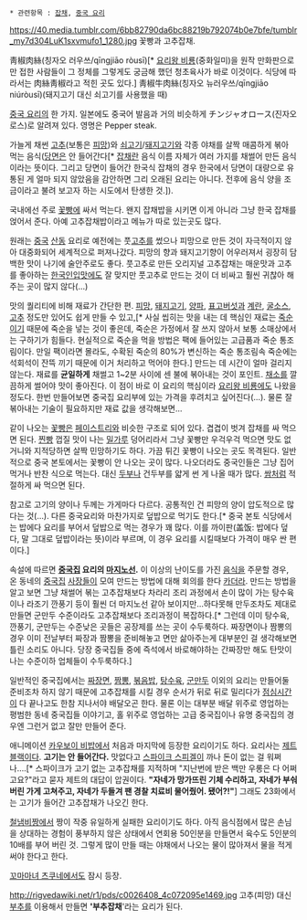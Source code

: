  * 관련항목 : [[잡채]], [[중국 요리]]

https://40.media.tumblr.com/6bb82790da6bc88219b792074b0e7bfe/tumblr_my7d304LuK1sxvmufo1_1280.jpg
꽃빵과 고추잡채.

靑椒肉絲(칭자오 러우쓰/qīngjiāo ròusī)[* [[요리왕 비룡]](중화일미)을 원작 만화판으로만 접한 사람들이 그 정체를 그렇게도 궁금해 했던 청초육사가 바로 이것이다. 식당에 따라서는 肉絲靑椒라고 적힌 곳도 있다.]
靑椒牛肉絲(칭자오 뉴러우쓰/qīngjiāo niúròusī)(돼지고기 대신 쇠고기를 사용했을 때)

[[중국 요리]]의 한 가지. 일본에도 중국어 발음과 거의 비슷하게 チンジャオロース(진자오로스)로 알려져 있다. 영명은 Pepper steak.

가늘게 채썬 [[고추]](보통은 [[피망]])와 [[쇠고기]]/[[돼지고기]]와 각종 야채를 살짝 매콤하게 볶아 먹는 음식([[당면]]은 안 들어간다[* [[잡채]]란 음식 이름 자체가 여러 가지를 채썰어 만든 음식이라는 뜻이다. 그리고 당면이 들어간 한국식 잡채의 경우 한국에서 당면이 대량으로 유통된 게 얼마 되지 않았음을 감안하면 그리 오래된 요리는 아니다. 전후에 음식 양을 조금이라고 불려 보고자 하는 시도에서 탄생한 것.]). 

국내에선 주로 [[꽃빵]]에 싸서 먹는다. 왠지 잡채밥을 시키면 이게 아니라 그냥 한국 잡채를 얹어서 준다. 아예 고추잡채밥이라고 메뉴가 따로 있는곳도 많다.

원래는 [[중국]] [[산둥성|산동]] 요리로 예전에는 풋[[고추]]를 썼으나 피망으로 만든 것이 자극적이지 않아 대중화되어 세계적으로 퍼져나갔다. 피망의 향과 돼지고기향이 어우러져서 굉장히 담백한 맛이 나기에 술안주로도 좋다. 풋고추로 만든 오리지널 고추잡채는 매운맛과 고추를 좋아하는 [[한국인]]입맛에도 잘 맞지만 풋고추로 만드는 것이 더 비싸고 훨씬 귀찮아 해주는 곳이 많지 않다(...)

맛의 퀄리티에 비해 재료가 간단한 편. [[피망]], [[돼지고기]], [[양파]], [[표고버섯]]과 [[달걀|계란]], [[굴소스]], [[고추]] 정도만 있어도 쉽게 만들 수 있고,[* 사실 씹히는 맛을 내는 데 핵심인 재료는 [[죽순]]이기 때문에 죽순을 넣는 것이 좋은데, 죽순은 가정에서 잘 쓰지 않아서 보통 소매상에서는 구하기가 힘들다. 현실적으로 죽순을 먹을 방법은 팩에 들어있는 고급품과 죽순 통조림이다. 만일 팩이라면 몰라도, 수확된 죽순의 80%가 변신하는 죽순 통조림속 죽순에는 석회석이 잔뜩 끼기 때문에 이거 처리하고 먹어야 한다.] 만드는 데 시간이 얼마 걸리지 않는다. 재료를 '''균일하게''' 채썰고 1~2분 사이에 센 불에 볶아내는 것이 포인트. [[채소]]를 깔끔하게 썰어야 맛이 좋아진다. 이 점이 바로 이 요리의 핵심이라 [[요리왕 비룡]]에도 나왔을 정도다. 한번 만들어보면 중국집 요리부에 있는 가격을 후려치고 싶어진다(…). 물론 잘 볶아내는 기술이 필요하지만 재료 값을 생각해보면…

같이 나오는 [[꽃빵]]은 [[페이스트리]]와 비슷한 구조로 되어 있다. 겹겹이 벗겨 잡채를 싸 먹으면 된다. [[찐빵]] 껍질 맛이 나는 [[밀가루]] 덩어리라서 그냥 꽃빵만 우걱우걱 먹으면 맛도 없거니와 지적당하면 살짝 민망하기도 하다. 가끔 튀긴 꽃빵이 나오는 곳도 목격된다. 일반적으로 중국 본토에서는 꽃빵이 안 나오는 곳이 많다. 나오더라도 중국인들은 그냥 집어 먹거나 반찬 식으로 먹는다. 대신 [[두부]]나 건두부를 얇게 썬 게 나올 때가 많다. [[쌈]]처럼 적절하게 싸 먹으면 된다.

참고로 고기의 양이나 두께는 가게마다 다르다. 공통적인 건 피망의 양이 압도적으로 많다는 것(…).
다른 중국요리와 마찬가지로 덮밥으로 먹기도 한다.[* 중국 본토 식당에서는 밥에다 요리를 부어서 덮밥으로 먹는 경우가 꽤 많다. 이를 까이판(盖饭: 밥에다 덮다, 말 그대로 덮밥이라는 뜻)이라 부르며, 이 경우 요리를 시킬때보다 가격이 매우 싼 편이다.]

속설에 따르면 '''[[중국집]] 요리의 [[마지노선]].''' 이 이상의 난이도를 가진 [[음식]]을 주문할 경우, 온 동네의 [[중국집]] [[사장]]들이 모여 만드는 방법에 대해 회의를 한다 [[카더라]]. 만드는 방법을 알고 보면 그냥 채썰어 볶는 고추잡채보다 차라리 조리 과정에서 손이 많이 가는 탕수육이나 라조기 깐풍기 등이 훨씬 더 마지노선 같아 보이지만...하다못해 만두조차도 제대로 만들면 군만두 수준이라도 고추잡채보다 조리과정이 복잡하다.[* 그런데 이미 탕수육, 깐풍기, 군만두는 수준낮은 곳들은 공장제를 쓰는 곳이 수두룩하다. 짜장면이나 짬뽕의 경우 이미 전날부터 짜장과 짬뽕을 준비해놓고 면만 삶아주는게 대부분인 걸 생각해보면 틀린 소리도 아니다. 당장 중국집들 중에 즉석에서 바로해야하는 간짜장만 해도 탄맛이 나는 수준이하 업체들이 수두룩하다.]

일반적인 중국집에서는 [[짜장면]], [[짬뽕]], [[볶음밥]], [[탕수육]], [[군만두]] 이외의 요리는 만들어둘 준비조차 하지 않기 때문에 고추잡채를 시킬 경우 순서가 뒤로 뒤로 밀리다가 [[점심]]시간이 다 끝나고도 한참 지나서야 배달오곤 한다. 물론 이는 대부분 배달 위주로 영업하는 평범한 동네 중국집들 이야기고, 홀 위주로 영업하는 고급 중국집이나 유명 중국집의 경우엔 그런거 없고 잘만 만들어 준다.

애니메이션 [[카우보이 비밥]]에서 처음과 마지막에 등장한 요리이기도 하다. 요리사는 [[제트 블랙]]이다. '''고기는 안 들어간다.''' 맛없다고 [[스파이크 스피겔]]이 까나 돈이 없는 걸 워쩌나….[* 스파이크가 고기 없는 고추잡채를 지적하며 "지난번에 받은 백만 우롱은 다 어쩌고요?"라고 묻자 제트의 대답이 압권이다. '''"자네가 망가뜨린 기체 수리하고, 자네가 부숴버린 가게 고쳐주고, 자네가 두들겨 팬 경찰 치료비 물어줬어. 됐어?!"'''] 그래도 23화에서는 고기가 들어간 고추잡채가 나오긴 한다.

[[철냄비짱]]에서 짱이 작중 유일하게 실패한 요리이기도 하다. 아직 음식점에서 많은 손님을 상대하는 경험이 풍부하지 않은 상태에서 연회용 50인분을 만들면서 육수도 5인분의 10배를 부어 버린 것. 그렇게 많이 만들 때는 야채에서 나오는 물이 많아져서 물을 적게 써야 한다고 한다.

[[꼬마마녀 츠쿠네]]에서도 잠시 등장.

http://rigvedawiki.net/r1/pds/c0026408_4c072095e1469.jpg
고추(피망) 대신 [[부추]]를 이용해서 만들면 ''''부추잡채''''라는 요리가 된다.
